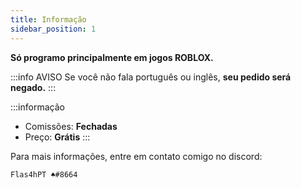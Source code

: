 ```yaml
---
title: Informação
sidebar_position: 1
---
```



**Só programo principalmente em jogos ROBLOX.**

:::info AVISO
Se você não fala português ou inglês, **seu pedido será negado.**
:::


:::informação
- Comissões: **Fechadas**
- Preço: **Grátis**
:::

Para mais informações, entre em contato comigo no discord:
```
Flas4hPT ♠#8664
```